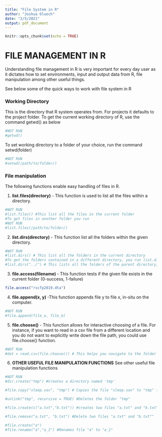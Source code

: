 ```yaml
---
title: "File System in R"
author: "Joshua Oluoch"
date: "2/5/2021"
output: pdf_document
---
```


```r
knitr::opts_chunk$set(echo = TRUE)
```
#                          FILE MANAGEMENT IN R

Understanding file management in R is very important for every day user as it dictates how to set environments, input and output data from R, file manipulation among other useful things.

See below some of the quick ways to work with file system in R

### Working Directory 

This is the directory that R system operates from. For projects it defaults to the project folder. To get the current working directory of R, use the command getwd() as below

```r
#NOT RUN
#getwd()
```

To set working directory to a folder of your choice, run the command setwd(folder)
```r
#NOT RUN
#setwd(/path/to/folder/)
```

### File manipulation
The following functions enable easy handling of files in R.

1. **list.files(directory)** - This function is used to list all the files within a directory.

```r
#NOT RUN
#list.files() #This list all the files in the current folder
#To get files in another folder you run
#NOT RUN
#list.files(/path/to/folder/)
```

2. **list.dirs(directory)** - This function list all the folders within the given directory.

```r
#NOT RUN
#list.dirs() # This list all the folders in the current directory
#To get the folders contained in a different directory, you run list.dirs(/path/to/directory/)
#list.dirs("../") # This lists all the folders of the parent directory, working directory included.
```

3. **file.access(filename) ** - This function tests if the given file exists in the current folder (0-success, 1-failure)
```r
file.access("rscfp2019.dta")
```

4. **file.append(x, y)** -This function appends file y to file x, in-situ on the computer.
```r
#NOT RUN
#file.append(file_a, file_b)
```

5. **file.choose()** - This function allows for interactive choosing of a file. For instance, if you want to read in a csv file from a different location and you do not want to explicitly write down the file path, you could use file.choose() function.

```r
#NOT RUN
#dat = read.csv(file.choose()) # This helps you navigate to the folder containing the file you want to read

```
6. **OTHER USEFUL FILE MANIPULATION FUNCTIONS**
See other useful file manipulation functions
```r
#NOT RUN
#dir.create("tmp") #Creates a directory named 'tmp'

#file.copy("sleep.sav", "tmp") # Copies the file "sleep.sav" to "tmp" folder

#unlink("tmp", recursive = TRUE) #Deletes the folder "tmp"

#file.create(c("a.txt","b.txt")) #creates two files "a.txt" and "b.txt"

#file.remove("a.txt", "b.txt") #Delete two files "a.txt" and "b.txt""

#file.create("a")
#file.rename("a","a_1") #Renames file "a" to "a_1"

```

